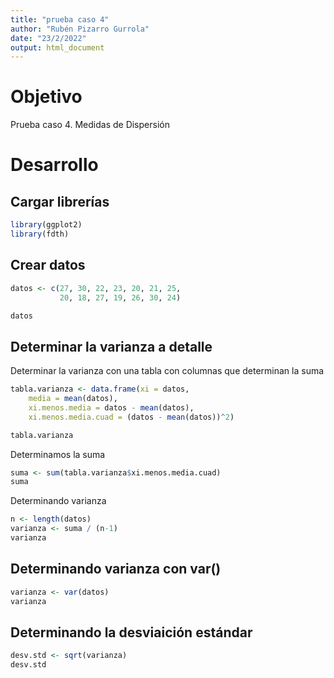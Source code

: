 ---
title: "prueba caso 4"
author: "Rubén Pizarro Gurrola"
date: "23/2/2022"
output: html_document
---

# Objetivo

Prueba caso 4. Medidas de Dispersión 

# Desarrollo 

## Cargar librerías
```{r message=FALSE, warning=FALSE}
library(ggplot2)
library(fdth)
```


## Crear datos
```{r}
datos <- c(27, 30, 22, 23, 20, 21, 25, 
           20, 18, 27, 19, 26, 30, 24)

datos

```

## Determinar la varianza a detalle

Determinar la varianza con una tabla con columnas 
que determinan la suma

```{r}
tabla.varianza <- data.frame(xi = datos, 
    media = mean(datos),
    xi.menos.media = datos - mean(datos),
    xi.menos.media.cuad = (datos - mean(datos))^2)

tabla.varianza
```

Determinamos la suma
```{r}
suma <- sum(tabla.varianza$xi.menos.media.cuad)
suma
```


Determinando varianza
```{r}
n <- length(datos)
varianza <- suma / (n-1)
varianza
```

## Determinando varianza con var()
```{r}
varianza <- var(datos)
varianza
```


## Determinando la desviaición estándar
```{r}
desv.std <- sqrt(varianza)
desv.std
```


